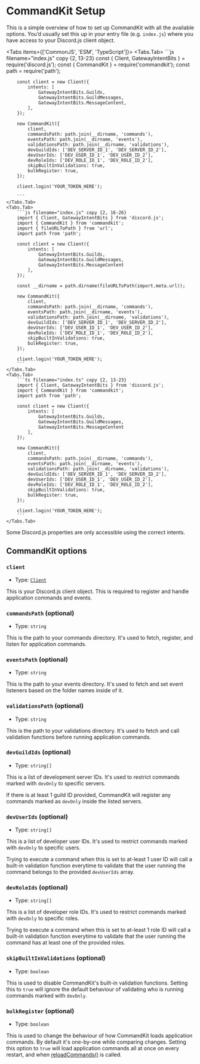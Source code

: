 
# CommandKit Setup

This is a simple overview of how to set up CommandKit with all the available options. You’d usually set this up in your entry file (e.g. `index.js`) where you have access to your Discord.js client object.

<Tabs items={['CommonJS', 'ESM', 'TypeScript']}>
    <Tabs.Tab>
        ```js filename="index.js" copy {2, 13-23}
        const { Client, GatewayIntentBits } = require('discord.js');
        const { CommandKit } = require('commandkit');
        const path = require('path');

        const client = new Client({
            intents: [
                GatewayIntentBits.Guilds,
                GatewayIntentBits.GuildMessages,
                GatewayIntentBits.MessageContent,
            ],
        });

        new CommandKit({
            client,
            commandsPath: path.join(__dirname, 'commands'),
            eventsPath: path.join(__dirname, 'events'),
            validationsPath: path.join(__dirname, 'validations'),
            devGuildIds: ['DEV_SERVER_ID_1', 'DEV_SERVER_ID_2'],
            devUserIds: ['DEV_USER_ID_1', 'DEV_USER_ID_2'],
            devRoleIds: ['DEV_ROLE_ID_1', 'DEV_ROLE_ID_2'],
            skipBuiltInValidations: true,
            bulkRegister: true,
        });

        client.login('YOUR_TOKEN_HERE');

        ```
    </Tabs.Tab>
    <Tabs.Tab>
        ```js filename="index.js" copy {2, 16-26}
        import { Client, GatewayIntentBits } from 'discord.js';
        import { CommandKit } from 'commandkit';
        import { fileURLToPath } from 'url';
        import path from 'path';

        const client = new Client({
            intents: [
                GatewayIntentBits.Guilds,
                GatewayIntentBits.GuildMessages,
                GatewayIntentBits.MessageContent
            ],
        });

        const __dirname = path.dirname(fileURLToPath(import.meta.url));

        new CommandKit({
            client,
            commandsPath: path.join(__dirname, 'commands'),
            eventsPath: path.join(__dirname, 'events'),
            validationsPath: path.join(__dirname, 'validations'),
            devGuildIds: ['DEV_SERVER_ID_1', 'DEV_SERVER_ID_2'],
            devUserIds: ['DEV_USER_ID_1', 'DEV_USER_ID_2'],
            devRoleIds: ['DEV_ROLE_ID_1', 'DEV_ROLE_ID_2'],
            skipBuiltInValidations: true,
            bulkRegister: true,
        });

        client.login('YOUR_TOKEN_HERE');
        ```
    </Tabs.Tab>
    <Tabs.Tab>
        ```ts filename="index.ts" copy {2, 13-23}
        import { Client, GatewayIntentBits } from 'discord.js';
        import { CommandKit } from 'commandkit';
        import path from 'path';

        const client = new Client({
            intents: [
                GatewayIntentBits.Guilds,
                GatewayIntentBits.GuildMessages,
                GatewayIntentBits.MessageContent
            ],
        });

        new CommandKit({
            client,
            commandsPath: path.join(__dirname, 'commands'),
            eventsPath: path.join(__dirname, 'events'),
            validationsPath: path.join(__dirname, 'validations'),
            devGuildIds: ['DEV_SERVER_ID_1', 'DEV_SERVER_ID_2'],
            devUserIds: ['DEV_USER_ID_1', 'DEV_USER_ID_2'],
            devRoleIds: ['DEV_ROLE_ID_1', 'DEV_ROLE_ID_2'],
            skipBuiltInValidations: true,
            bulkRegister: true,
        });

        client.login('YOUR_TOKEN_HERE');
        ```
    </Tabs.Tab>

</Tabs>

<Callout type="warning">
    Some Discord.js properties are only accessible using the correct intents.
</Callout>

## CommandKit options

### `client`

-   Type: [`Client`](https://old.discordjs.dev/#/docs/discord.js/main/class/Client)

This is your Discord.js client object. This is required to register and handle application commands and events.

### `commandsPath` (optional)

-   Type: `string`

This is the path to your commands directory. It's used to fetch, register, and listen for application commands.

### `eventsPath` (optional)

-   Type: `string`

This is the path to your events directory. It's used to fetch and set event listeners based on the folder names inside of it.

### `validationsPath` (optional)

-   Type: `string`

This is the path to your validations directory. It's used to fetch and call validation functions before running application commands.

### `devGuildIds` (optional)

-   Type: `string[]`

This is a list of development server IDs. It's used to restrict commands marked with `devOnly` to specific servers.

If there is at least 1 guild ID provided, CommandKit will register any commands marked as `devOnly` inside the listed servers.

### `devUserIds` (optional)

-   Type: `string[]`

This is a list of developer user IDs. It's used to restrict commands marked with `devOnly` to specific users.

Trying to execute a command when this is set to at-least 1 user ID will call a built-in validation function everytime to validate that the user running the command belongs to the provided `devUserIds` array.

### `devRoleIds` (optional)

-   Type: `string[]`

This is a list of developer role IDs. It's used to restrict commands marked with `devOnly` to specific roles.

Trying to execute a command when this is set to at-least 1 role ID will call a built-in validation function everytime to validate that the user running the command has at least one of the provided roles.

### `skipBuiltInValidations` (optional)

-   Type: `boolean`

This is used to disable CommandKit's built-in validation functions. Setting this to `true` will ignore the default behaviour of validating who is running commands marked with `devOnly`.

### `bulkRegister` (optional)

-   Type: `boolean`

This is used to change the behaviour of how CommandKit loads application commands. By default it's one-by-one while comparing changes. Setting this option to `true` will load application commands all at once on every restart, and when [reloadCommands()](/typedef/CommandKit#reloadcommands) is called.
